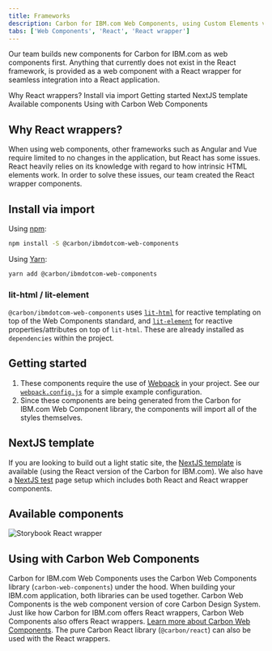 ```yaml
---
title: Frameworks
description: Carbon for IBM.com Web Components, using Custom Elements v1 and Shadow DOM v1 specs.
tabs: ['Web Components', 'React', 'React wrapper']
---
```



<PageDescription>

Our team builds new components for Carbon for IBM.com as web components first. Anything that currently does not exist in the React framework, is provided as a web component with a React wrapper for seamless integration into a React application.

</PageDescription>

<AnchorLinks>
  <AnchorLink>Why React wrappers?</AnchorLink>
  <AnchorLink>Install via import</AnchorLink>
  <AnchorLink>Getting started</AnchorLink>
  <AnchorLink>NextJS template</AnchorLink>
  <AnchorLink>Available components</AnchorLink>
  <AnchorLink>Using with Carbon Web Components</AnchorLink>
</AnchorLinks>

## Why React wrappers?

When using web components, other frameworks such as Angular and Vue require limited to no changes in the application, but React has some issues. React heavily relies on its knowledge with regard to how intrinsic HTML elements work. In order to solve these issues,
our team created the React wrapper components.

## Install via import

Using [npm](https://www.npmjs.com/):

```bash
npm install -S @carbon/ibmdotcom-web-components
```

Using [Yarn](https://yarnpkg.com/en/):

```bash
yarn add @carbon/ibmdotcom-web-components
```

### lit-html / lit-element

`@carbon/ibmdotcom-web-components` uses [`lit-html`](https://lit-html.polymer-project.org) for reactive templating on
top of the Web Components standard, and [`lit-element`](https://lit-element.polymer-project.org) for reactive
properties/attributes on top of `lit-html`. These are already installed as `dependencies` within the project.

## Getting started

1. These components require the use of [Webpack](https://webpack.js.org/) in
   your project. See our
   [`webpack.config.js`](https://github.com/carbon-design-system/carbon-for-ibm-dotcom/blob/main/packages/web-components/examples/codesandbox/components-react/button-group/webpack.config.js)
   for a simple example configuration.
2. Since these components are being generated from the Carbon for IBM.com Web Component library, the components will import all of the styles themselves.

## NextJS template

If you are looking to build out a light static site, the
[NextJS template](https://github.com/carbon-design-system/carbon-for-ibm-dotcom-nextjs-template) is available (using the
React version of the Carbon for IBM.com). We also have a [NextJS test](https://github.com/carbon-design-system/carbon-for-ibm-dotcom-nextjs-test) page
setup which includes both React and React wrapper components.

## Available components

<Row className="resource-card-group">

<Column colMd={4} colLg={4} noGutterSm>
<ResourceCard
  subTitle="Carbon for IBM.com Storybook React wrapper v1"
  href="https://www.ibm.com/standards/carbon/v1/web-components/react/"
  target="_blank"
>

![Storybook React wrapper](./../../../images/icon/react-icon.svg)

</ResourceCard>
</Column>
</Row>

## Using with Carbon Web Components

Carbon for IBM.com Web Components uses the Carbon Web Components library (`carbon-web-components`) under the hood.
When building your IBM.com application, both libraries can be used together. Carbon Web Components is the web component
version of core Carbon Design System. Just like how Carbon for IBM.com offers React wrappers, Carbon Web Components also offers React wrappers.
[Learn more about Carbon Web Components](https://carbondesignsystem.com/developing/frameworks/web-components).
The pure Carbon React library (`@carbon/react`) can also be used with the React wrappers.
